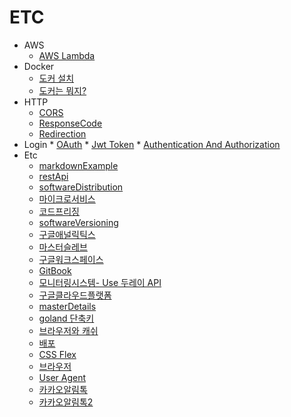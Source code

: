 # ETC
  * AWS
    * [AWS Lambda](aws/2021-12-28-develop-awsLambda.mdx)
  * Docker
    * [도커 설치](docker/2021-07-29-docker-install.mdx)
    * [도커는 뭐지?](docker/2021-07-29-docker-whatIsDocker.mdx)
  * HTTP
    * [CORS](http/2022-03-09-http-cors.mdx)
    * [ResponseCode](http/2022-03-10-http-responseCode.mdx)
    * [Redirection](http/2021-08-05-http-redirections.mdx)
   * Login
    * [OAuth](login/2022-03-21-login-OAuth.mdx)
    * [Jwt Token](login/2021-09-14-login-jwttoken.mdx)
    * [Authentication And Authorization](login/2022-03-22-login-AuthenticationAndAuthorization.mdx)
  * Etc
    * [markdownExample](2021-00-00-etc-markdownExample.mdx)
    * [restApi](2021-08-05-etc-restApi.mdx)
    * [softwareDistribution](2021-08-05-etc-softwareDistribution.mdx)
    * [마이크로서비스](2021-08-12-etc-microservice.mdx)
    * [코드프리징](2021-08-20-etc-codeFreezing.mdx)
    * [softwareVersioning](2021-08-30-etc-softwareversioning.mdx)
    * [구글애널릭틱스](2021-09-07-etc-google-analytics.mdx)
    * [마스터슬레브](2021-09-07-etc-Master-Slave.mdx)
    * [구글워크스페이스](2021-12-28-develop-googleWorkspace.mdx)
    * [GitBook](2021-12-31-etc-createGitBook.mdx)
    * [모니터링시스템- Use 두레이 API](2022-01-04-etc-doorayAPI.mdx)
    * [구글클라우드플랫폼](2022-01-07-etc-gooleCloudPlatformMakeProject.mdx.mdx)
    * [masterDetails](2022-01-07-etc-masterDetails.mdx)
    * [goland 단축키](2022-02-08-etc-goland-keyboardShortcut.mdx)
    * [브라우저와 캐쉬](2022-03-04-etc-browser-cache.mdx)
    * [배포](2022-04-11-etc-project-distribute.mdx)
    * [CSS Flex](2022-04-15-etc-css-flex.mdx)
    * [브라우저](2022-04-24-etc-browser.mdx)
    * [User Agent](2022-04-27-etc-user-agent.mdx)
    * [카카오알림톡](2021-08-12-etc-Kakao-NotificationTalk.mdx)
    * [카카오알림톡2](2022-05-17-etc-kakao-message.mdx)
